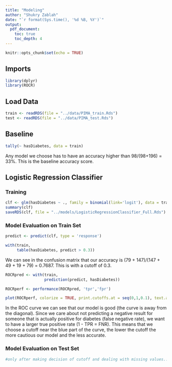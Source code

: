 ```yaml
---
title: "Modeling"
author: "Shukry Zablah"
date: "`r format(Sys.time(), '%d %B, %Y')`"
output: 
  pdf_document: 
    toc: true
    toc_depth: 4
---
```


```r
knitr::opts_chunk$set(echo = TRUE)
```

## Imports

```r
library(dplyr)
library(ROCR)
```

## Load Data

```r
train <- readRDS(file = "../data/PIMA_train.Rds")
test <- readRDS(file = "../data/PIMA_test.Rds")
```

## Baseline

```r
tally(~ hasDiabetes, data = train)
```

Any model we choose has to have an accuracy higher than 98/(98+196) = 33%. This is the baseline accuracy score.

## Logistic Regression Classifier

### Training

```r
clf <- glm(hasDiabetes ~ ., family = binomial(link='logit'), data = train)
summary(clf)
saveRDS(clf, file = "../models/LogisticRegressionClassifier_Full.Rds")
```

### Model Evaluation on Train Set

```r
predict <- predict(clf, type = 'response')

with(train, 
     table(hasDiabetes, predict > 0.3))
```

We can see in the confusion matrix that our accuracy is (79 + 147)/(147 + 49 + 19 + 79) = 0.7687. This is with a cutoff of 0.3.

```r
ROCRpred <- with(train, 
                 prediction(predict, hasDiabetes))

ROCRperf <- performance(ROCRpred, 'tpr','fpr')

plot(ROCRperf, colorize = TRUE, print.cutoffs.at = seq(0,1,0.1), text.adj = c(-0.2,1.7)); abline(0,1)
```

In the ROC curve we can see that our model is good (the curve is away from the diagonal). Since we care about not predicting a negative result for someone that is actually positive for diabetes (false negative rate), we want to have a larger true positive rate (1 - TPR = FNR). This means that we choose a cutoff near the blue part of the curve, the lower the cutoff the more cautious our model and the less accurate. 

### Model Evaluation on Test Set

```r
#only after making decision of cutoff and dealing with missing values....
```